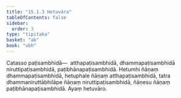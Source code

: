 ```yaml
---
title: "15.1.3 Hetuvāra"
tableOfContents: false
sidebar:
  order: 3
type: "tipitaka"
basket: "ab"
book: "vbh"
---
```



<DynamicBreadcrumb />

<Division number="720" book="vbh" bookNo="30" page="307">

<Paragraph number="2120" book="vbh">
Catasso paṭisambhidā—  atthapaṭisambhidā, dhammapaṭisambhidā niruttipaṭisambhidā, paṭibhānapaṭisambhidā. Hetumhi ñāṇaṃ dhammapaṭisambhidā, hetuphale ñāṇaṃ atthapaṭisambhidā, tatra dhammaniruttābhilāpe ñāṇaṃ niruttipaṭisambhidā, ñāṇesu ñāṇaṃ paṭibhānapaṭisambhidā. Ayaṃ hetuvāro.
</Paragraph>
</Division>